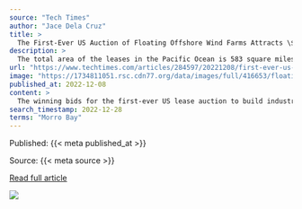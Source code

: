 ```yaml
---
source: "Tech Times"
author: "Jace Dela Cruz"
title: >
  The First-Ever US Auction of Floating Offshore Wind Farms Attracts \$757 Million in Winning Bids
description: >
  The total area of the leases in the Pacific Ocean is 583 square miles (1,510 square kilometers).
url: "https://www.techtimes.com/articles/284597/20221208/first-ever-us-auction-floating-offshore-wind-farm-attracts-757-million-winning-bids.htm"
image: "https://1734811051.rsc.cdn77.org/data/images/full/416653/floating-windfarm-inaugurated-off-the-coast-of-aberdeen.jpg"
published_at: 2022-12-08
content: >
  The winning bids for the first-ever US lease auction to build industrial-scale floating wind farms off the West Coast totaled $757 million on Wednesday, coming from largely European businesses, accor… [+2745 chars]
search_timestamp: 2022-12-28
terms: "Morro Bay"
---
```



Published: {{< meta published_at >}}


Source: {{< meta source >}}


[Read full article]({{< meta url >}})



![](`r rmarkdown::metadata$image[1]`)
